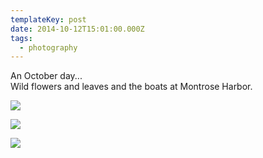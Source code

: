 ```yaml
---
templateKey: post
date: 2014-10-12T15:01:00.000Z
tags:
  - photography
---
```

An October day...<br/>
Wild flowers and leaves and the boats at Montrose Harbor.

![](../../assets/photos/20141012-IMG_0457.jpg)

![](../../assets/photos/20141012-IMG_0510.jpg)

![](../../assets/photos/20141012-IMG_0507.jpg)
